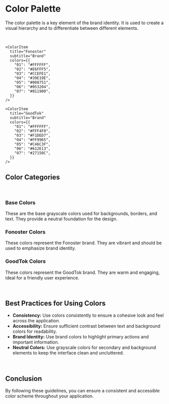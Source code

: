 
<Meta title="Brand Identity/Colors" />

# Color Palette

The color palette is a key element of the brand identity. It is used to create a visual hierarchy and to differentiate between different elements.

<br />

<div class="mt-32">
  <ColorPalette>
    <ColorItem
      title="Base"
      subtitle="Grayscale"
      colors={{
        "01": "#FFFFFF",
        "02": "#F4F4F4",
        "03": "#E8E8E8",
        "04": "#C2C2C2",
        "05": "#8D8D8D",
        "06": "#555555",
        "07": "#333333",
        "08": "#252525",
      }}
    />

    <ColorItem
      title="Fonoster"
      subtitle="Brand"
      colors={{
        "01": "#FFFFFF",
        "02": "#E6FFF5",
        "03": "#CCEFE1",
        "04": "#39E19E",
        "05": "#008751",
        "06": "#053204",
        "07": "#011900",
      }}
    />

    <ColorItem
      title="GoodTok"
      subtitle="Brand"
      colors={{
        "01": "#FFFFFF",
        "02": "#FFF4F0",
        "03": "#F1DED7",
        "04": "#FF9965",
        "05": "#C46C3F",
        "06": "#612E13",
        "07": "#27150C",
      }}
    />

  </ColorPalette>
</div>

## Color Categories

<br />

### Base Colors

These are the base grayscale colors used for backgrounds, borders, and text. They provide a neutral foundation for the design.

### Fonoster Colors

These colors represent the Fonoster brand. They are vibrant and should be used to emphasize brand identity.

### GoodTok Colors

These colors represent the GoodTok brand. They are warm and engaging, ideal for a friendly user experience.

<br />

## Best Practices for Using Colors

- **Consistency:** Use colors consistently to ensure a cohesive look and feel across the application.
- **Accessibility:** Ensure sufficient contrast between text and background colors for readability.
- **Brand Identity:** Use brand colors to highlight primary actions and important information.
- **Neutral Colors:** Use grayscale colors for secondary and background elements to keep the interface clean and uncluttered.

<br />

## Conclusion

By following these guidelines, you can ensure a consistent and accessible color scheme throughout your application.
